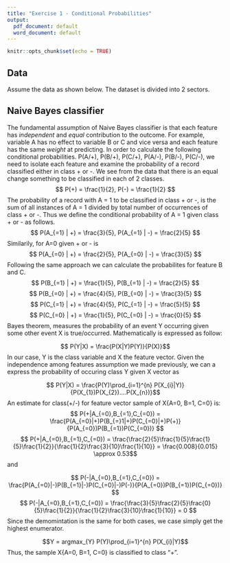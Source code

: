 ```yaml
---
title: "Exercise 1 - Conditional Probabilities"
output:
  pdf_document: default
  word_document: default
---
```


```r
knitr::opts_chunk$set(echo = TRUE)
```

## Data
Assume the data as shown below. The dataset is divided into 2 sectors.

\begin{center}
\begin{tabular}{c|c|c|c|c}
\hline
 Record & A & B & C & Class\\
\hline
1 & 0 & 0 & 0 & +\\
\hline
2 & 0 & 0 & 1 & -\\
\hline
3 & 0 & 1 & 1 & -\\
\hline
4 & 0 & 1 & 1 & -\\
\hline
5 & 0 & 0 & 1 & +\\
\hline
6 & 1 & 0 & 1 & +\\
\hline
7 & 1 & 0 & 1 & -\\
\hline
8 & 1 & 0 & 1 & -\\
\hline
9 & 1 & 1 & 1 & +\\
\hline
10 & 1 & 0 & 1 & +\\
\hline
\end{tabular}
\end{center}

## Naive Bayes classifier

The fundamental assumption of Naive Bayes classifier is that each feature has *independent* and *equal* contribution to the outcome. For example, variable A has no effect to variable B or C and vice versa and each feature has the same *weight* at predicting. 
In order to calculate the following conditional probabilities. P(A/+), P(B/+), P(C/+), P(A/-), P(B/-), P(C/-), we need to isolate each feature and examine the probability of a record classified either in class + or -. We see from the data that there is an equal change something to be classified in each of 2 classes.
\newline
$$ P(+) = \frac{1}{2}, P(-) = \frac{1}{2} $$ 
The probability of a record with A = 1 to be classified in class + or -, is the sum of all instances of A = 1 divided by total number of occurrences of class + or -. Thus we define the conditional probability of A = 1 given class + or - as follows.
\newline
$$ P(A_{=1} | +) = \frac{3}{5}, P(A_{=1} | -) = \frac{2}{5} $$
Similarily, for A=0 given + or - is
$$ P(A_{=0} | +) = \frac{2}{5}, P(A_{=0} | -) = \frac{3}{5} $$
Following the same approach we can calculate the probabilites for feature B and C.
$$ P(B_{=1} | +) = \frac{1}{5}, P(B_{=1} | -) = \frac{2}{5} $$ 
$$ P(B_{=0} | +) = \frac{4}{5}, P(B_{=0} | -) = \frac{3}{5} $$
$$ P(C_{=1} | +) = \frac{4}{5}, P(C_{=1} | -) = \frac{5}{5} $$
$$ P(C_{=0} | +) = \frac{1}{5}, P(C_{=0} | -) = \frac{0}{5} $$
Bayes theorem, measures the probability of an event Y occurring given some other event X is true/occurred. Mathematically is expressed as follow:

$$ P(Y|X) = \frac{P(X|Y)P(Y)}{P(X)}$$
In our case, Y is the class variable and X the feature vector. Given the independence among features assumption we made previously, we can a express the probability of occuring class Y given X vector as

$$ P(Y|X) = \frac{P(Y)\prod_{i=1}^{n} P(X_{i}|Y)}{P(X_{1})P(X_{2})....P(X_{n})}$$
An estimate for class(+/-) for feature vector sample of X{A=0, B=1, C=0} is:
$$ P(+|A_{=0},B_{=1},C_{=0}) = \frac{P(A_{=0}|+)P(B_{=}1|+)P(C_{=0}|+)P(+)}{P(A_{=0})P(B_{=1})P(C_{=0})} $$
$$ P(+|A_{=0},B_{=1},C_{=0}) = \frac{\frac{2}{5}\frac{1}{5}\frac{1}{5}\frac{1}{2}}{\frac{1}{2}\frac{3}{10}\frac{1}{10}} = \frac{0.008}{0.015} \approx 0.53$$
and

$$ P(-|A_{=0},B_{=1},C_{=0}) = \frac{P(A_{=0}|-)P(B_{=1}|-)P(C_{=0}|-)P(-)}{P(A_{=0})P(B_{=1})P(C_{=0})} $$
$$ P(-|A_{=0},B_{=1},C_{=0}) = \frac{\frac{3}{5}\frac{2}{5}\frac{0}{5}\frac{1}{2}}{\frac{1}{2}\frac{3}{10}\frac{1}{10}} = 0 $$
Since the demomintation is the same for both cases, we case simply get the highest enumerator. 

$$Y = argmax_{Y} P(Y)\prod_{i=1}^{n} P(X_{i}|Y)$$
Thus, the sample X{A=0, B=1, C=0} is classified to class "+".


